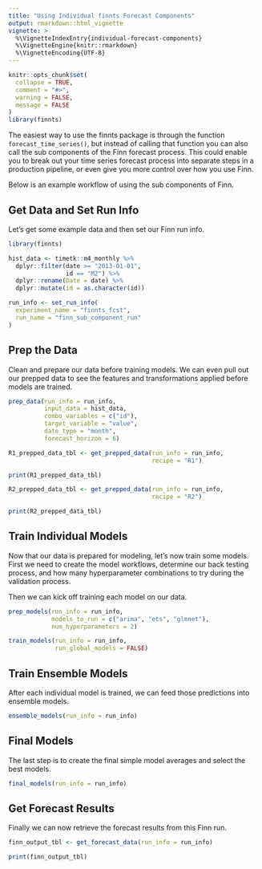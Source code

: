 ```yaml
---
title: "Using Individual finnts Forecast Components"
output: rmarkdown::html_vignette
vignette: >
  %\VignetteIndexEntry{individual-forecast-components}
  %\VignetteEngine{knitr::rmarkdown}
  %\VignetteEncoding{UTF-8}
---
```


```r
knitr::opts_chunk$set(
  collapse = TRUE,
  comment = "#>", 
  warning = FALSE, 
  message = FALSE
)
library(finnts)
```

The easiest way to use the finnts package is through the function `forecast_time_series()`, but instead of calling that function you can also call the sub components of the Finn forecast process. This could enable you to break out your time series forecast process into separate steps in a production pipeline, or even give you more control over how you use Finn.

Below is an example workflow of using the sub components of Finn.

## Get Data and Set Run Info

Let's get some example data and then set our Finn run info.

```r
library(finnts)

hist_data <- timetk::m4_monthly %>%
  dplyr::filter(date >= "2013-01-01", 
                id == "M2") %>%
  dplyr::rename(Date = date) %>%
  dplyr::mutate(id = as.character(id))

run_info <- set_run_info(
  experiment_name = "finnts_fcst", 
  run_name = "finn_sub_component_run"
)
```

## Prep the Data

Clean and prepare our data before training models. We can even pull out our prepped data to see the features and transformations applied before models are trained.

```r
prep_data(run_info = run_info, 
          input_data = hist_data, 
          combo_variables = c("id"), 
          target_variable = "value", 
          date_type = "month", 
          forecast_horizon = 6)

R1_prepped_data_tbl <- get_prepped_data(run_info = run_info, 
                                        recipe = "R1")

print(R1_prepped_data_tbl)

R2_prepped_data_tbl <- get_prepped_data(run_info = run_info, 
                                        recipe = "R2")

print(R2_prepped_data_tbl)
```

## Train Individual Models

Now that our data is prepared for modeling, let's now train some models. First we need to create the model workflows, determine our back testing process, and how many hyperparameter combinations to try during the validation process.

Then we can kick off training each model on our data.

```r
prep_models(run_info = run_info, 
            models_to_run = c("arima", "ets", "glmnet"), 
            num_hyperparameters = 2)

train_models(run_info = run_info, 
             run_global_models = FALSE)
```

## Train Ensemble Models

After each individual model is trained, we can feed those predictions into ensemble models.

```r
ensemble_models(run_info = run_info)
```

## Final Models

The last step is to create the final simple model averages and select the best models.

```r
final_models(run_info = run_info)
```

## Get Forecast Results

Finally we can now retrieve the forecast results from this Finn run.

```r

finn_output_tbl <- get_forecast_data(run_info = run_info)

print(finn_output_tbl)
```
